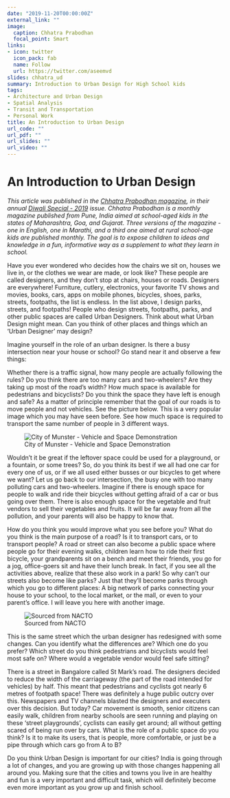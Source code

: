 ```yaml
---
date: "2019-11-20T00:00:00Z"
external_link: ""
image:
  caption: Chhatra Prabodhan
  focal_point: Smart
links:
- icon: twitter
  icon_pack: fab
  name: Follow
  url: https://twitter.com/aseemvd
slides: chhatra_ud
summary: Introduction to Urban Design for High School kids
tags:
- Architecture and Urban Design
- Spatial Analysis
- Transit and Transportation
- Personal Work
title: An Introduction to Urban Design
url_code: ""
url_pdf: ""
url_slides: ""
url_video: ""
---
```


# An Introduction to Urban Design

*This article was published in the [Chhatra Prabodhan magazine](<http://www.chhatraprabodhan.org/>), in their annual [Diwali Special - 2019](<https://drive.google.com/file/d/1svsSvNmnXp7xvEc-fkuFtYJgy2SRaTYr/view>) issue. Chhatra Prabodhan is a monthly magazine published from Pune, India aimed at school-aged kids in the states of Maharashtra, Goa, and Gujarat. Three versions of the magazine - one in English, one in Marathi, and a third one aimed at rural school-age kids are published monthly. The goal is to expose children to ideas and knowledge in a fun, informative way as a supplement to what they learn in school.*

Have you ever wondered who decides how the chairs we sit on, houses we live in, or the clothes we wear are made, or look like? These people are called designers, and they don't stop at chairs, houses or roads. Designers are everywhere! Furniture, cutlery, electronics, your favorite TV shows and movies, books, cars, apps on mobile phones, bicycles, shoes, parks, streets, footpaths, the list is endless. 
In the list above, I design parks, streets, and footpaths! People who design streets, footpaths, parks, and other public spaces are called Urban Designers. Think about what Urban Design might mean. Can you think of other places and things which an 'Urban Designer' may design? 

Imagine yourself in the role of an urban designer. Is there a busy intersection near your house or school? Go stand near it and observe a few things: 

Whether there is a traffic signal, how many people are actually following the rules? Do you think there are too many cars and two-wheelers? Are they taking up most of the road's width? How much space is available for pedestrians and bicyclists? Do you think the space they have left is enough and safe? As a matter of principle remember that the goal of our roads is to move people and not vehicles. See the picture below. This is a very popular image which you may have seen before. See how much space is required to transport the same number of people in 3 different ways. 

![City of Munster - Vehicle and Space Demonstration](/img/project/chhatra_ud/carbikebus.jpg "City of Munster - Vehicle and Space Demonstration")


Wouldn't it be great if the leftover space could be used for a playground, or a fountain, or some trees? So, do you think its best if we all had one car for every one of us, or if we all used either busses or our bicycles to get where we want? 
Let us go back to our intersection, the busy one with too many polluting cars and two-wheelers. Imagine if there is enough space for people to walk and ride their bicycles without getting afraid of a car or bus going over them. There is also enough space for the vegetable and fruit vendors to sell their vegetables and fruits. It will be far away from all the pollution, and your parents will also be happy to know that.

How do you think you would improve what you see before you? What do you think is the main purpose of a road? Is it to transport cars, or to transport people? A road or street can also become a public space where people go for their evening walks, children learn how to ride their first bicycle, your grandparents sit on a bench and meet their friends, you go for a jog, office-goers sit and have their lunch break. In fact, if you see all the activities above, realize that these also work in a park! So why can't our streets also become like parks? Just that they'll become parks through which you go to different places: A big network of parks connecting your house to your school, to the local market, or the mall, or even to your parent's office. I will leave you here with another image. 

![Sourced from NACTO](/img/project/chhatra_ud/beforeafterroads.jpg "Sourced from NACTO")

This is the same street which the urban designer has redesigned with some changes. Can you identify what the differences are? Which one do you prefer? Which street do you think pedestrians and bicyclists would feel most safe on? Where would a vegetable vendor would feel safe sitting? 

There is a street in Bangalore called St Mark’s road. The designers decided to reduce the width of the carriageway (the part of the road intended for vehicles) by half. This meant that pedestrians and cyclists got nearly 6 metres of footpath space! There was definitely a huge public outcry over this. Newspapers and TV channels blasted the designers and executers over this decision. But today? Car movement is smooth, senior citizens can easily walk, children from nearby schools are seen running and playing on these ‘street playgrounds’, cyclists can easily get around; all without getting scared of being run over by cars. What is the role of a public space do you think? Is it to make its users, that is people, more comfortable, or just be a pipe through which cars go from A to B?

Do you think Urban Design is important for our cities? India is going through a lot of changes, and you are growing up with those changes happening all around you. Making sure that the cities and towns you live in are healthy and fun is a very important and difficult task, which will definitely become even more important as you grow up and finish school.
